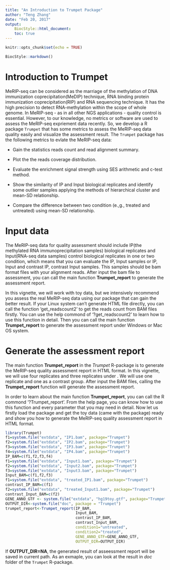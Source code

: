 ```yaml
---
title: "An Introduction to Trumpet Package"
author: "Teng Zhang"
date: "Feb 20, 2017"
output:
    BiocStyle::html_document:
    toc: true
---
```

<!--
% \VignetteEngine{knitr::rmarkdown}
% \VignetteIndexEntry{Using Trumpet}
-->


```r
knitr::opts_chunk$set(echo = TRUE)
```
```r
BiocStyle::markdown()
```

# Introduction to Trumpet

MeRIP-seq can be considered as the marriage of the methylation of DNA immunization coprecipitation(MeDIP) technique, RNA binding protein immunization coprecipitation(RIP) and RNA sequencing technique. It has the high precision to detect RNA-methylation within the scope of whole genome.
In MeRIP-seq - as in all other NGS applications - quality control is essential. However, to our knowledge, no metrics or software are used to assess the MeRIP-seq expriement data recently. So, we develop a R package `Trumpet` that has some metrics to assess the MeRIP-seq data quality easily and visualize the assessment result. 
The `Trumpet` package has the following metrics to evlate the MeRIP-seq data:

* Gain the statistics reads count and read alignment summary.

* Plot the the reads coverage distribution.

* Evaluate the enrichment signal strength using SES arithmetic and c-test method.

* Show the similarity of IP and Input biological replicates and identify some outlier samples applying the methods of hierarchical cluster and mean-SD relationship.

* Compare the difference between two condition (e.\,g., treated and untreated) using mean-SD relationship.

# Input data

The MeRIP-seq data for quality assessment should include IP(the methylated RNA immunoprecipitation samples) biological replicates and Input(RNA-seq data samples) control biological replicates in one or two condition, which means that you can evaluate the IP, Input samples or IP, Input and contrast IP, contrast Input samples. This samples should be bam format files with your alignment reads. After input the bam file to assessment, you can call the main function **Trumpet\_report** to generate the assessment report.

In this vignette, we will work with toy data, but we intensively recommend you assess the real MeRIP-seq data using our package that can gain the better result. If your Linux system can't generate HTML file directly, you can call the function 'get\_readscount2' to get the reads count from BAM files firstly. You can use the help commond of '?get\_readscount2' to learn how to use this function in detail. Then you can call the main function **Trumpet\_report** to generate the assessment report under Windows or Mac OS system. 

# Generate the assessment report

The main function **Trumpet\_report** in the *Trumpet* R-package is to generate the MeRIP-seq quality assessment report in HTML format. In this vignette, we will use four \textbf{control\_IP} replicates and three \textbf{control\_Input} replicates under \textbf{"untreated-condition"}. We will use one \textbf{treated\_IP} replicate and one \textbf{treated\_Input} as a contrast group. After input the BAM files, calling the **Trumpet\_report** function will generate the assessment report.

In order to learn about the main function **Trumpet\_report**, you can call the R commond '?Trumpet\_report'. From the help page, you can know how to use this function and every parameter that you may need in detail. Now let us firstly load the package and get the toy data (came with the package) ready and show you how to generate the MeRIP-seq quality assessment report in HTML format.

```r
library(Trumpet)
f1=system.file("extdata", "IP1.bam", package="Trumpet")
f2=system.file("extdata", "IP2.bam", package="Trumpet")
f3=system.file("extdata", "IP3.bam", package="Trumpet")
f4=system.file("extdata", "IP4.bam", package="Trumpet")
IP_BAM=c(f1,f2,f3,f4)
f1=system.file("extdata", "Input1.bam", package="Trumpet")
f2=system.file("extdata", "Input2.bam", package="Trumpet")
f3=system.file("extdata", "Input3.bam", package="Trumpet")
Input_BAM=c(f1,f2,f3)
f1=system.file("extdata", "treated_IP1.bam", package="Trumpet")
contrast_IP_BAM=c(f1)
f2=system.file("extdata", "treated_Input1.bam", package="Trumpet")
contrast_Input_BAM=c(f2)
GENE_ANNO_GTF <- system.file("extdata", "hg19toy.gtf", package="Trumpet")
OUTPUT_DIR<-system.file("doc", package = "Trumpet")
trumpet_report<-Trumpet_report(IP_BAM,
                               Input_BAM,
                               contrast_IP_BAM,
                               contrast_Input_BAM,
                               condition1="untreated",
                               condition2="treated",
                               GENE_ANNO_GTF=GENE_ANNO_GTF,
                               OUTPUT_DIR=OUTPUT_DIR)
```

If **OUTPUT\_DIR=NA**, the generated result of asseessment report will be saved in current path. As an exmaple, you can look at the result in *doc* folder of the `Trumpet` R-package.

